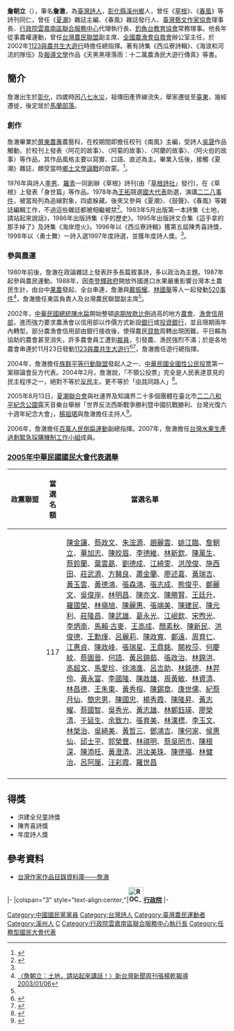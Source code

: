 '''詹朝立'''（{{bd|1954年|10月3日||}}），筆名'''詹澈'''，為[[臺灣|臺灣]][[詩人|詩人]]，[[彰化縣|彰化縣]][[溪州鄉|溪州鄉]]人，曾任《[[草根|草根]]》、《[[春風|春風]]》等詩刊同仁，曾任《[[夏潮|夏潮]]》雜誌主編、《春風》雜誌發行人、[[臺灣藝文作家協會|臺灣藝文作家協會]]理事長、[[行政院雲嘉南區聯合服務中心|行政院雲嘉南區聯合服務中心]]代理執行長、[[釣魚台教育協會|釣魚台教育協會]]常務理事。他長年從事農權運動，曾任[[台灣農民聯盟|台灣農民聯盟]]副主席、[[全國農漁會自救會|全國農漁會自救會]]辦公室主任，於2002年[[1123與農共生大遊行|1123與農共生大遊行]]時擔任總指揮。著有詩集《西瓜寮詩輯》、《海浪和河流的隊伍》及[[報導文學|報導文學]]作品《天黑黑嘜落雨：十二萬農漁民大遊行傳真》等書。

==簡介==
詹澈出生於[[彰化縣|彰化]]，四歲時因[[八七水災|八七水災]]，祖傳田產界線流失，舉家遷徙至[[臺東縣|臺東]]，幾經遷徙，後定居於[[馬蘭部落|馬蘭部落]]。

===創作===
詹澈畢業於[[屏東農專|屏東農專]]農藝科，在校期間即擔任校刊《南風》主編，受詩人[[吳晟|吳晟]]作品觸動，於校刊上發表〈阿花的故事〉、〈阿菊的故事〉、〈阿蘭的故事〉、〈阿火伯的故事〉等作品，其作品風格主要以寫實、口語、直述為主。畢業入伍後，接觸《夏潮》雜誌，頗受當時[[鄉土文學論戰|鄉土文學論戰]]的啟蒙。<ref>{{Cite web |url=http://web.pts.org.tw/~web01/literature/p11.htm |title=公共電視紀錄片系列‧文學風景第十一集 詹澈 |access-date=2011-11-22 |archive-date=2019-06-27 |archive-url=https://web.archive.org/web/20190627062400/http://web.pts.org.tw/~web01/literature/p11.htm |dead-url=no }}</ref>。

1976年與詩人[[李男|李男]]、[[羅青|羅青]]一同創辦《草根》詩刊(由「[[草根詩社|草根詩社]]」發行)，在《草根》上發表「身世篇」等作品。1978年為[[王拓|王拓]]競選[[國大代表|國大代表]]助選，演講[[二二八事件|二二八事件]]，被當局列為追緝對象，四處躲藏。後來又參與《夏潮》、《鼓聲》、《春風》等雜誌編輯工作，不過這些雜誌都被相繼被禁<ref name="詩路‧典藏詩人 1940-1959 關於詹徹">{{Cite web |url=http://dcc.ndhu.edu.tw/poemroad/jan-che |title=詩路‧典藏詩人 1940-1959 關於詹徹 |access-date=2011-11-22 |archive-date=2010-03-14 |archive-url=https://web.archive.org/web/20100314062648/http://dcc.ndhu.edu.tw/poemroad/jan-che |dead-url=no }}</ref>。1983年5月出版第一本詩集《土地，請站起來說話》，1986年出版詩集《手的歷史》。1995年出版詩文合集《這手拿的那手掉了》及詩集《海岸燈火》。1996年以《西瓜寮詩輯》獲第五屆陳秀喜詩獎，1998年以〈勇士舞〉一詩入選1997年度詩選，並獲年度詩人獎。<ref name="詩路‧典藏詩人 1940-1959 關於詹徹"/>。

===參與農運===
1980年前後，詹澈在政論雜誌上發表許多長篇敘事詩，多以政治為主題。1987年起參與農民運動。1988年，因[[李登輝政府|李登輝政府]]開放外國進口水果嚴重影響台灣本土農民生計，由台中[[果農|果農]]發起、全台串連，詹澈與[[戴振耀|戴振耀]]、[[林國華|林國華]]等人一起發動[[520事件|520事件]]<ref>[http://www.newtaiwan.com.tw/bulletinview.jsp?bulletinid=11769 〈詹朝立：土地，請站起來講話！〉新台灣新聞周刊張楊乾報導2003/01/06]{{Dead link|date=2018年7月 |bot=InternetArchiveBot |fix-attempted=yes }}</ref>，詹澈擔任東區負責人及台灣農民聯盟副主席<ref name="詩路‧典藏詩人 1940-1959 關於詹徹"/>。

2002年，[[中華民國總統|中華民國總統]][[陳水扁|陳水扁]]開始整頓[[逾期放款比例|逾期放款比例]]過高的地方[[農會|農會]]、[[漁會|漁會]][[信用部|信用部]]，進而強力要求農漁會以信用部以作價方式新設[[銀行|銀行]]或[[投資銀行|投資銀行]]，並且限期兩年內轉型。部分農漁會信用部由銀行接收後，使得農民[[貸款|貸款]]周轉出現困難，平日賴為協助的農會甚至消失，許多農會員工遭到[[裁員|裁員]]，引發農、漁民強烈不滿；於是各地農會串連於11月23日發動[[1123與農共生大遊行|1123與農共生大遊行]]<ref>{{Cite web |url=http://news.bbc.co.uk/hi/chinese/news/newsid_2506000/25063792.stm |title=〈台灣農漁民大遊行抗議改革〉BBC中文網楊孟瑜報導2002/11/23 |access-date=2011-11-22 |archive-date=2016-03-07 |archive-url=https://web.archive.org/web/20160307164244/http://news.bbc.co.uk/hi/chinese/news/newsid_2506000/25063792.stm |dead-url=no }}</ref><ref>{{Cite web |url=http://old.npf.org.tw/PUBLICATION/TE/094/TE-R-094-005.htm |title=〈農業金融體系的形成與展望〉 國家政策研究基金會科經組助理研究員徐明宜撰 |access-date=2011-11-22 |archive-date=2008-04-16 |archive-url=https://web.archive.org/web/20080416041252/http://old.npf.org.tw/PUBLICATION/TE/094/TE-R-094-005.htm |dead-url=no }}</ref>，詹澈擔任遊行總指揮。

2004年，詹澈擔任[[族群平等行動聯盟|族群平等行動聯盟]]發起人之一、[[中華民國全國性公民投票|中華民國全國性公民投票]]第一案辯論會反方代表。2004年2月，詹澈說，「不領公投票」完全是人民表達意見的民主程序之一，絕對不等於[[反民主|反民主]]，更不等於「[[中共|中共]]同路人」<ref>{{cite news|url=http://www.epochtimes.com/b5/4/2/27/n474901.htm|title=趙少康、陳文茜呼籲拒領公投票，並要政府勿扣帽|author=|date=2004-02-27|accessdate=2015-09-06|publisher=[[中廣新聞|中廣新聞]]|page=|archive-date=2016-03-04|archive-url=https://web.archive.org/web/20160304121444/http://www.epochtimes.com/b5/4/2/27/n474901.htm|dead-url=no}}</ref>。

2005年8月13日，[[夏潮聯合會|夏潮聯合會]]與社運界及知識界二十多個團體在臺北市[[二二八和平紀念公園|二二八和平紀念公園]]露天音樂台舉辦「世界反法西斯戰爭勝利暨中國抗戰勝利、台灣光復六十週年紀念大會」，[[楊祖珺|楊祖珺]]與詹澈擔任主持人<ref>{{cite news|url=http://www.coolloud.org.tw/node/59684|title=反法西斯復辟 社運團體舉辦紀念大會|author=苦勞報導|date=2005-08-14|accessdate=2015-09-06|publisher=[[苦勞網|苦勞網]]|page=|archive-date=2015-09-23|archive-url=https://web.archive.org/web/20150923224045/http://www.coolloud.org.tw/node/59684|dead-url=no}}</ref>。

2006年，詹澈擔任[[百萬人民倒扁運動|百萬人民倒扁運動]]副總指揮。2007年，詹澈擔任[[台灣水果生產過剩緊急採購機制工作小組|台灣水果生產過剩緊急採購機制工作小組]]成員。

===[[2005年中華民國國民大會代表選舉|2005年中華民國國民大會代表選舉]]===
{|class=wikitable
|-
!style="width:16%"|政黨聯盟!!style="width:8%"|當選名額!!當選名單
|- 
|valign=top|{{kmt}}||valign=top align="center"|117||[[陳金讓|陳金讓]]、[[蔡政文|蔡政文]]、[[朱浤源|朱浤源]]、[[趙麗雲|趙麗雲]]、[[姚江臨|姚江臨]]、[[詹朝立|詹朝立]]、[[華加志|華加志]]、[[陳皎眉|陳皎眉]]、[[李德維|李德維]]、[[林新欽|林新欽]]、[[陳萬生|陳萬生]]、[[蔡鈴蘭|蔡鈴蘭]]、[[葉雲勗|葉雲勗]]、[[劉德成|劉德成]]、[[江綺雯|江綺雯]]、[[洪茂俊|洪茂俊]]、[[施西田|施西田]]、[[莊武源|莊武源]]、[[方醫良|方醫良]]、[[蕭金蘭|蕭金蘭]]、[[廖述嘉|廖述嘉]]、[[黃瑞吉|黃瑞吉]]、[[黃玉雲|黃玉雲]]、[[黃德鴻|黃德鴻]]、[[張森鴻|張森鴻]]、[[張志成|張志成]]、[[熊俊平|熊俊平]]、[[鄭麗文|鄭麗文]]、[[吳俊岸|吳俊岸]]、[[林明昌|林明昌]]、[[陳亦文|陳亦文]]、[[陳勝賢|陳勝賢]]、[[王廷升|王廷升]]、[[羅國榮|羅國榮]]、[[林嶺旭|林嶺旭]]、[[陳麗惠|陳麗惠]]、[[張端美|張端美]]、[[陳建民|陳建民]]、[[陳元利|陳元利]]、[[莊隆昌|莊隆昌]]、[[陳武雄|陳武雄]]、[[葛永光|葛永光]]、[[江岷欽|江岷欽]]、[[宋煦光|宋煦光]]、[[李炳南_(台灣)|李炳南]]、[[馬賴‧古麥|馬賴‧古麥]]、[[王高成|王高成]]、[[顏素秋|顏素秋]]、[[陳新民_(1955年)|陳新民]]、[[洪俊德|洪俊德]]、[[王勳煇|王勳煇]]、[[呂麗莉|呂麗莉]]、[[陳政寬|陳政寬]]、[[鄭遠|鄭遠]]、[[周育仁|周育仁]]、[[江惠貞|江惠貞]]、[[陳政峰|陳政峰]]、[[張瑞星|張瑞星]]、[[王鼎銘|王鼎銘]]、[[闕枚莎|闕枚莎]]、[[何慶紋|何慶紋]]、[[蔡圖晉|蔡圖晉]]、[[何語|何語]]、[[黃呂錦茹|黃呂錦茹]]、[[張政治|張政治]]、[[林錦洪|林錦洪]]、[[高超文|高超文]]、[[馬愛珍|馬愛珍]]、[[徐鴻進|徐鴻進]]、[[呂吉助|呂吉助]]、[[林銘德|林銘德]]、[[林羿伶|林羿伶]]、[[黃永富|黃永富]]、[[李國隆|李國隆]]、[[陳政雄|陳政雄]]、[[周黃敏|周黃敏]]、[[林資清|林資清]]、[[林昌德|林昌德]]、[[王朱東|王朱東]]、[[黃秀榕|黃秀榕]]、[[陳錫章|陳錫章]]、[[康世儒|康世儒]]、[[紀蔡月仙|紀蔡月仙]]、[[簡忠男|簡忠男]]、[[陳國忠|陳國忠]]、[[楊秀霞|楊秀霞]]、[[陳隆昇|陳隆昇]]、[[黃志耀|黃志耀]]、[[蔡國智|蔡國智]]、[[吳秀光|吳秀光]]、[[黃志雄|黃志雄]]、[[林鄭鈺瑛|林鄭鈺瑛]]、[[廖榮清|廖榮清]]、[[于延生|于延生]]、[[余致力|余致力]]、[[張育美|張育美]]、[[林漢標|林漢標]]、[[李玉文|李玉文]]、[[林榮治|林榮治]]、[[吳綺美|吳綺美]]、[[黃哲三|黃哲三]]、[[鄧鴻吉|鄧鴻吉]]、[[陳何家|陳何家]]、[[侯惠仙|侯惠仙]]、[[邱士平|邱士平]]、[[郭榮豐|郭榮豐]]、[[林祺明|林祺明]]、[[蔡吳罔市|蔡吳罔市]]、[[陳根深|陳根深]]、[[陳添旺|陳添旺]]、[[黃澄清|黃澄清]]、[[洪沈美珠|洪沈美珠]]、[[陳德福|陳德福]]、[[林健治|林健治]]、[[呂阿厘|呂阿厘]]、[[汪彩霞|汪彩霞]]、[[羅世昌|羅世昌]]
|- 
|}

==得獎==
*洪建全兒童詩獎
*陳秀喜詩獎
*年度詩人獎

== 參考資料 ==
{{Reflist}}
* [https://db.nmtl.gov.tw/site4/s6/writerinfo?id=2080 台灣作家作品目錄資料庫——詹澈]

{{start box}}
{{s-off}}
|-
|colspan="3" style="text-align:center;"|'''[[File:ROC_Executive_Yuan_Logo.svg|35px]][[行政院|行政院]]'''
|-
{{s-before|[[簡太郎|簡太郎]]}}
{{s-title|[[行政院雲嘉南區聯合服務中心|行政院雲嘉南區聯合服務中心]]執行長<br><small>代理<br>2014年2月1日－2015年4月21日}}
{{s-after|[[張麗善|張麗善]]}} 
{{end box}}
{{任務型國民大會代表}}
{{Authority control}}

{{DEFAULTSORT:Zhan詹}}
[[Category:中國國民黨黨員|Category:中國國民黨黨員]]
[[Category:台灣詩人|Category:台灣詩人]]
[[Category:臺灣農民運動者|Category:臺灣農民運動者]]
[[Category:溪州人|Category:溪州人]]
[[Category:詹姓|C]]
[[Category:行政院雲嘉南區聯合服務中心執行長|Category:行政院雲嘉南區聯合服務中心執行長]]
[[Category:任務型國民大會代表|Category:任務型國民大會代表]]